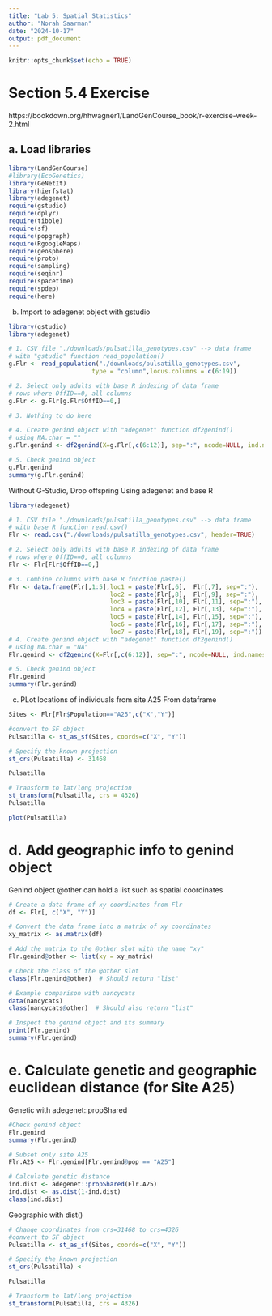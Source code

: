 ```yaml
---
title: "Lab 5: Spatial Statistics"
author: "Norah Saarman"
date: "2024-10-17"
output: pdf_document
---
```


```r
knitr::opts_chunk$set(echo = TRUE)
```
# Section 5.4 Exercise
https://bookdown.org/hhwagner1/LandGenCourse_book/r-exercise-week-2.html

## a. Load libraries
```r
library(LandGenCourse)
#library(EcoGenetics)
library(GeNetIt)
library(hierfstat)
library(adegenet)
require(gstudio)       
require(dplyr)
require(tibble) 
require(sf)
require(popgraph)
require(RgoogleMaps)
require(geosphere)
require(proto)
require(sampling)
require(seqinr)
require(spacetime)
require(spdep)
require(here)
```

b. Import to adegenet object with gstudio
```r
library(gstudio)
library(adegenet)

# 1. CSV file "./downloads/pulsatilla_genotypes.csv" --> data frame 
# with "gstudio" function read_population()
g.Flr <- read_population("./downloads/pulsatilla_genotypes.csv",
                       type = "column",locus.columns = c(6:19))

# 2. Select only adults with base R indexing of data frame 
# rows where OffID==0, all columns
g.Flr <- g.Flr[g.Flr$OffID==0,]

# 3. Nothing to do here

# 4. Create genind object with "adegenet" function df2genind() 
# using NA.char = ""
g.Flr.genind <- df2genind(X=g.Flr[,c(6:12)], sep=":", ncode=NULL, ind.names=g.Flr$ID, loc.names=NULL, pop=g.Flr$Population, NA.char="", ploidy=2, type="codom", strata=NULL, hierarchy=NULL)

# 5. Check genind object
g.Flr.genind
summary(g.Flr.genind)
```
Without G-Studio, Drop offspring
Using adegenet and base R
```r
library(adegenet)

# 1. CSV file "./downloads/pulsatilla_genotypes.csv" --> data frame 
# with base R function read.csv()
Flr <- read.csv("./downloads/pulsatilla_genotypes.csv", header=TRUE)

# 2. Select only adults with base R indexing of data frame 
# rows where OffID==0, all columns
Flr <- Flr[Flr$OffID==0,]

# 3. Combine columns with base R function paste()
Flr <- data.frame(Flr[,1:5],loc1 = paste(Flr[,6],  Flr[,7], sep=":"), 
                            loc2 = paste(Flr[,8],  Flr[,9], sep=":"), 
                            loc3 = paste(Flr[,10], Flr[,11], sep=":"), 
                            loc4 = paste(Flr[,12], Flr[,13], sep=":"), 
                            loc5 = paste(Flr[,14], Flr[,15], sep=":"),  
                            loc6 = paste(Flr[,16], Flr[,17], sep=":"),  
                            loc7 = paste(Flr[,18], Flr[,19], sep=":"))
# 4. Create genind object with "adegenet" function df2genind() 
# using NA.char = "NA"
Flr.genind <- df2genind(X=Flr[,c(6:12)], sep=":", ncode=NULL, ind.names= Flr$ID, loc.names=names(Flr[,c(6:12)]), pop=Flr$Population, NA.char="NA", ploidy=2, type="codom", strata=NULL, hierarchy=NULL)

# 5. Check genind object
Flr.genind
summary(Flr.genind)
```

c. PLot locations of individuals from site A25
From dataframe
```r
Sites <- Flr[Flr$Population=="A25",c("X","Y")]

#convert to SF object
Pulsatilla <- st_as_sf(Sites, coords=c("X", "Y"))

# Specify the known projection 
st_crs(Pulsatilla) <- 31468

Pulsatilla

# Transform to lat/long projection
st_transform(Pulsatilla, crs = 4326)
Pulsatilla

plot(Pulsatilla)
```
# d. Add geographic info to genind object

Genind object @other can hold a list such as spatial coordinates
```r
# Create a data frame of xy coordinates from Flr
df <- Flr[, c("X", "Y")]

# Convert the data frame into a matrix of xy coordinates
xy_matrix <- as.matrix(df)

# Add the matrix to the @other slot with the name "xy"
Flr.genind@other <- list(xy = xy_matrix)

# Check the class of the @other slot
class(Flr.genind@other)  # Should return "list"

# Example comparison with nancycats
data(nancycats)
class(nancycats@other)  # Should also return "list"

# Inspect the genind object and its summary
print(Flr.genind)
summary(Flr.genind)
```

# e. Calculate genetic and geographic euclidean distance (for Site A25)
Genetic with adegenet::propShared
```r
#Check genind object
Flr.genind
summary(Flr.genind)

# Subset only site A25
Flr.A25 <- Flr.genind[Flr.genind@pop == "A25"]

# Calculate genetic distance
ind.dist <- adegenet::propShared(Flr.A25)
ind.dist <- as.dist(1-ind.dist)
class(ind.dist)
```

Geographic with dist()
```r
# Change coordinates from crs=31468 to crs=4326
#convert to SF object
Pulsatilla <- st_as_sf(Sites, coords=c("X", "Y"))

# Specify the known projection 
st_crs(Pulsatilla) <- 

Pulsatilla

# Transform to lat/long projection
st_transform(Pulsatilla, crs = 4326)
```
